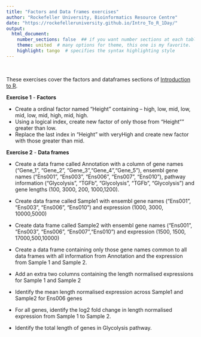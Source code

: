 ```yaml
---
title: "Factors and Data frames exercises"
author: "Rockefeller University, Bioinformatics Resource Centre"
date: "https://rockefelleruniversity.github.io/Intro_To_R_1Day/"
output: 
  html_document:
    number_sections: false  ## if you want number sections at each table header
    theme: united  # many options for theme, this one is my favorite.
    highlight: tango  # specifies the syntax highlighting style
---
```


<p>&nbsp;</p>
These exercises cover the factors and dataframes sections of [Introduction to R](https://rockefelleruniversity.github.io/Intro_To_R_1Day/).

**Exercise 1** - **Factors**


- Create a ordinal factor named "Height" containing -- high, low, mid, low, mid, low, mid, high, mid, high.
- Using a logical index, create new factor of only those from "Height"" greater than low.
- Replace the last index in "Height" with veryHigh and create new factor with those greater than mid.

**Exercise 2** - **Data frames**

- Create a data frame called Annotation with a column of gene names ("Gene_1", "Gene_2", "Gene_3","Gene_4","Gene_5"),  ensembl gene names ("Ens001", "Ens003", "Ens006", "Ens007", "Ens010"),  pathway information ("Glycolysis", "TGFb", "Glycolysis", "TGFb", "Glycolysis") and  gene lengths (100, 3000, 200, 1000,1200).

- Create data frame called Sample1 with ensembl gene names ("Ens001", "Ens003", "Ens006", "Ens010") and expression  (1000, 3000, 10000,5000)

- Create data frame called Sample2 with ensembl gene names ("Ens001", "Ens003", "Ens006", "Ens007","Ens010") and expression  (1500, 1500, 17000,500,10000)

- Create a data frame containing only those gene names common to all data frames with all information from Annotation and the expression from Sample 1 and Sample 2.

- Add an extra two columns containing the length normalised expressions for Sample 1 and Sample 2

- Identify the mean length normalised expression across Sample1 and Sample2 for Ens006 genes

- For all genes, identify the log2 fold change in length normalised expression from Sample 1 to Sample 2.

- Identify the total length of genes in Glycolysis pathway.
